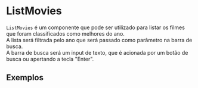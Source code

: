 
<Meta title="Pages/List/components/ListMovies" of={ListMoviesStories} />

# ListMovies

`ListMovies` é um componente que pode ser utilizado para listar os filmes que foram classificados como melhores do ano.<br/>
A lista será filtrada pelo ano que será passado como parâmetro na barra de busca.<br/>
A barra de busca será um input de texto, que é acionada por um botão de busca ou apertando a tecla "Enter".<br/>

## Exemplos
<Story of={ListMoviesStories.Default} />


